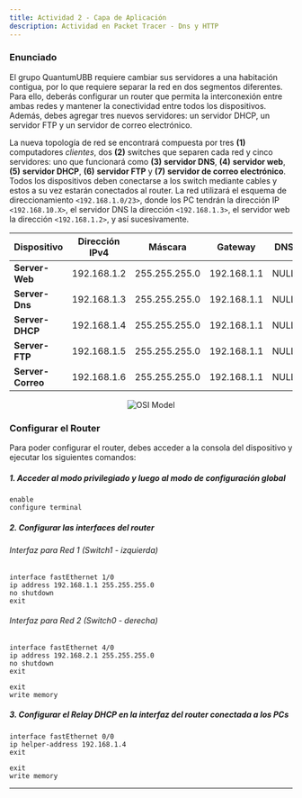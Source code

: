 ```yaml
---
title: Actividad 2 - Capa de Aplicación
description: Actividad en Packet Tracer - Dns y HTTP
---
```


### Enunciado
El grupo QuantumUBB requiere cambiar sus servidores a una habitación contigua, por lo que requiere separar la red en dos segmentos diferentes. Para ello, 
deberás configurar un router que permita la interconexión entre ambas redes y mantener la conectividad entre todos los dispositivos.
Además, debes agregar tres nuevos servidores: un servidor DHCP, un servidor FTP y un servidor de correo electrónico.

La nueva topología de red se encontrará compuesta por tres **(1)** computadores *clientes*, dos **(2)** switches que separen cada red y cinco servidores: uno que funcionará como **(3)** **servidor DNS**, **(4)** **servidor web**, **(5)** **servidor DHCP**, **(6)** **servidor FTP** y **(7)** **servidor de correo electrónico**. Todos los dispositivos deben conectarse a los switch mediante cables y estos a su vez estarán conectados al router.
La red utilizará el esquema de direccionamiento `<192.168.1.0/23>`, donde los PC tendrán la dirección IP `<192.168.10.X>`, el servidor DNS la dirección `<192.168.1.3>`, el servidor web la dirección `<192.168.1.2>`, y así sucesivamente.

| Dispositivo    | Dirección IPv4 | Máscara     | Gateway     | DNS        |
|----------------|--------------|---------------|-------------|------------|
| **Server-Web** | 192.168.1.2  | 255.255.255.0 | 192.168.1.1 | NULL       |
| **Server-Dns** | 192.168.1.3  | 255.255.255.0 | 192.168.1.1 | NULL       |
| **Server-DHCP**| 192.168.1.4  | 255.255.255.0 | 192.168.1.1 | NULL       |
| **Server-FTP** | 192.168.1.5  | 255.255.255.0 | 192.168.1.1 | NULL       |
| **Server-Correo**| 192.168.1.6  | 255.255.255.0 | 192.168.1.1 | NULL     |



<p align="center">
  <img src="/images/tarea2.png" alt="OSI Model"/>
</p>

### Configurar el Router
Para poder configurar el router, debes acceder a la consola del dispositivo y ejecutar los siguientes comandos:

##### 1. Acceder al modo privilegiado y luego al modo de configuración global
```pkt
enable
configure terminal
```

##### 2. Configurar las interfaces del router
###### Interfaz para Red 1 (Switch1 - izquierda)
```pkt
interface fastEthernet 1/0
ip address 192.168.1.1 255.255.255.0
no shutdown
exit
```
###### Interfaz para Red 2 (Switch0 - derecha)
```pkt
interface fastEthernet 4/0
ip address 192.168.2.1 255.255.255.0
no shutdown
exit

```

```pkt
exit
write memory
```

##### 3. Configurar el Relay DHCP en la interfaz del router conectada a los PCs
```
interface fastEthernet 0/0
ip helper-address 192.168.1.4
exit
```

```pkt
exit
write memory
```

---
